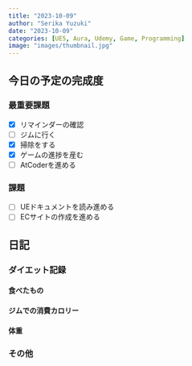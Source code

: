 ```yaml
---
title: "2023-10-09"
author: "Serika Yuzuki"
date: "2023-10-09"
categories: [UE5, Aura, Udemy, Game, Programming]
image: "images/thumbnail.jpg"
---
```


## 今日の予定の完成度

### 最重要課題

- [x] リマインダーの確認
- [ ] ジムに行く
- [x] 掃除をする
- [x] ゲームの進捗を産む
- [ ] AtCoderを進める

### 課題

- [ ] UEドキュメントを読み進める
- [ ] ECサイトの作成を進める

## 日記

### ダイエット記録

#### 食べたもの

#### ジムでの消費カロリー

#### 体重

### その他
